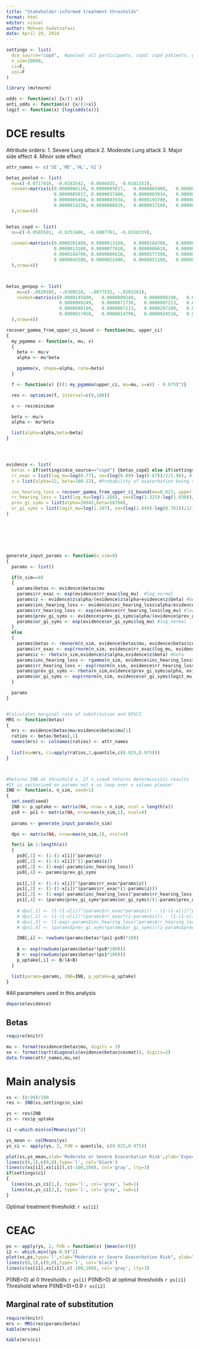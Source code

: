 ```yaml
---
title: "Stakeholder-informed treatment thresholds"
format: html
editor: visual
author: Mohsen Sadatsafavi 
date: April 29, 2024 
---
```


```r
settings <- list(
  dce_source="copd",  #pooled: all participants, copd: copd patients, genpop: general public
  n_sim=10000,
  ci=F,
  voi=F
)
```

```r
library (mvtnorm)

odds <- function(x) {x/(1-x)}
anti_odds <- function(x) {x/(1+x)}
logit <- function(x) {log(odds(x))}

```

# DCE results

Attribute orders: 1. Severe Lung attack 2. Moderate Lung attack 3. Major side effect 4. Minor side effect

```r
attr_names <- c('SE','ME','HL','GI')

betas_pooled <- list(
  mu=c(-0.0717416, -0.0283542, -0.0846835, -0.0181352),
  covmat=matrix(c(0.0000086110,	0.0000005017,	0.0000065460,	0.0000014220,
                  0.0000005017,	0.0000037480,	0.0000003934,	0.0000008820,
                  0.0000065460,	0.0000003934,	0.0000193700,	0.0000017500,
                  0.0000014220,	0.0000008820,	0.0000017500,	0.0000030170
  ),nrow=4))


betas_copd <- list(
  mu=c(-0.0565501, -0.0253486, -0.0807761, -0.0150339),
  
  covmat=matrix(c(0.0000201800,	0.0000013160,	0.0000184700,	0.0000045580,
                  0.0000013160,	0.0000077010,	0.0000006628,	0.0000022490,
                  0.0000184700,	0.0000006628,	0.0000577300,	0.0000051100,
                  0.0000045580,	0.0000022490,	0.0000051100,	0.0000086650
  ),nrow=4))



betas_genpop <- list(
    mu=c(-.0820105, -.0309518, -.0877532, -.0203261),
    covmat=matrix(c(0.0000145600,	0.0000009249,	0.0000098190,	0.0000017450,
                    0.0000009249,	0.0000071730,	0.0000007213,	0.0000014790,
                    0.0000098190,	0.0000007213,	0.0000287100,	0.0000024510,
                    0.0000017450,	0.0000014790,	0.0000024510,	0.0000045650
  ),nrow=4))


```

```r
recover_gamma_from_upper_ci_bound <- function(mu, upper_ci)
{
  my_pgamma <- function(x, mu, v)
  {
    beta <- mu/v
    alpha <- mu*beta

    pgamma(x, shape=alpha, rate=beta)
  }

  f <- function(x) {((1-my_pgamma(upper_ci, mu=mu, v=x)) - 0.975)^2}

  res <- optimize(f, interval=c(0,100))

  v <- res$minimum

  beta <- mu/v
  alpha <- mu*beta

  list(alpha=alpha,beta=beta)
}




evidence <- list(
  betas = if(settings$dce_source=="copd") {betas_copd} else if(settings$dce_source=="genpop") {betas_genpop} else {betas_pooled},
  rr_exac = list(log_mu=log(0.77), se=(log(0.89)-log(0.67))/2/1.96), #Treatment effect
  z = list(alpha=22, beta=100-22), #Probability of exacerbation being severe severe (beta distibrution)

  inc_hearing_loss = recover_gamma_from_upper_ci_bound(mu=0.023, upper_ci=0.035),
  rr_hearing_loss = list(log_mu=log(1.168), se=(log(1.325)-log(1.030))/2/1.96),
  prev_gi_syms = list(alpha=28945,beta=58768),
  or_gi_syms = list(logit_mu=log(1.187), se=(log(1.849)-log(0.761))/2/1.96)
)







generate_input_params <- function(n_sim=0)
{
  params <- list()

  if(n_sim==0)
  {
    params$betas <- evidence$betas$mu
    params$rr_exac <- exp(evidence$rr_exac$log_mu)  #log_normal
    params$z <- evidence$z$alpha/(evidence$z$alpha+evidence$z$beta) #beta
    params$inc_hearing_loss <- evidence$inc_hearing_loss$alpha/evidence$inc_hearing_loss$beta #gamma
    params$rr_hearing_loss <- exp(evidence$rr_hearing_loss$log_mu) #log_normal
    params$prev_gi_syms <- evidence$prev_gi_syms$alpha/(evidence$prev_gi_syms$alpha+evidence$prev_gi_syms$beta) #beta
    params$or_gi_syms <- exp(evidence$or_gi_syms$log_mu) #log_normal
  }
  else
  {
    params$betas <- rmvnorm(n_sim, evidence$betas$mu, evidence$betas$covmat)
    params$rr_exac <- exp(rnorm(n_sim, evidence$rr_exac$log_mu, evidence$rr_exac$se)) #log_normal
    params$z <- rbeta(n_sim,evidence$z$alpha,evidence$z$beta) #beta
    params$inc_hearing_loss <- rgamma(n_sim, evidence$inc_hearing_loss$alpha, evidence$inc_hearing_loss$beta) #gamma
    params$rr_hearing_loss <- exp(rnorm(n_sim, evidence$rr_hearing_loss$log_mu, evidence$rr_hearing_loss$se)) #log_normal
    params$prev_gi_syms <- rbeta(n_sim,evidence$prev_gi_syms$alpha, evidence$prev_gi_syms$beta) #beta
    params$or_gi_syms <- exp(rnorm(n_sim, evidence$or_gi_syms$logit_mu, evidence$or_gi_syms$se)) #log_normal
  }

  params
}


#Calculates marginal rate of substitution and 95%CI
MRS <- function(betas)
{
  mrs <- evidence$betas$mu/evidence$betas$mu[1]
  ratios <- betas/betas[,1]
  names(mrs) <- colnames(ratios) <- attr_names
  
  list(mu=mrs, ci=apply(ratios,2,quantile,c(0.025,0.975)))
}



#Returns INB at threshold x. If n_sim=0 returns deterministic results
#It is vectorized on params not x so loop over x values please!
INB <- function(x, n_sim, seed=1)
{
  set.seed(seed)
  INB <- p_uptake <- matrix(NA, nrow = n_sim, ncol = length(x))
  ps0 <- ps1 <- matrix(NA, nrow=max(n_sim,1), ncol=4)
  
  params <- generate_input_params(n_sim)

  dps <- matrix(NA, nrow=max(n_sim,1), ncol=4)

  for(i in 1:length(x))
  {
    ps0[,1] <- (1-(1-x[i])^params$z)
    ps0[,2] <- (1-(1-x[i])^(1-params$z))
    ps0[,3] <- (1-exp(-params$inc_hearing_loss))
    ps0[,4] <- params$prev_gi_syms
    
    ps1[,1] <- (1-(1-x[i])^(params$rr_exac*params$z))
    ps1[,2] <- (1-(1-x[i])^(params$rr_exac*(1-params$z)))
    ps1[,3] <- (1-exp(-params$inc_hearing_loss)^params$rr_hearing_loss)
    ps1[,4] <- (params$prev_gi_syms*params$or_gi_syms)/(1-params$prev_gi_syms+params$prev_gi_syms*params$or_gi_syms)
    
    # dps[,1] <- (1-(1-x[i])^(params$rr_exac*params$z)) - (1-(1-x[i])^params$z)
    # dps[,2] <- (1-(1-x[i])^(params$rr_exac*(1-params$z))) - (1-(1-x[i])^(1-params$z))
    # dps[,3] <- (1-exp(-params$inc_hearing_loss)^params$rr_hearing_loss) - (1-exp(-params$inc_hearing_loss))
    # dps[,4] <- (params$prev_gi_syms*params$or_gi_syms)/(1-params$prev_gi_syms+params$prev_gi_syms*params$or_gi_syms) - params$prev_gi_syms

    INB[,i] <- rowSums(params$betas*(ps1-ps0)*100)
    
    A <- exp(rowSums(params$betas*(ps0*100)))
    B <- exp(rowSums(params$betas*(ps1*100)))
    p_uptake[,i] <- B/(A+B)
  }

  list(params=params, INB=INB, p_uptake=p_uptake)
}

```

#All parameters used in this analysis

```r
deparse(evidence)
```

## Betas

```r
require(knitr)

mu <- format(evidence$betas$mu, digits = 3)
se <- format(sqrt(diagonals(evidence$betas$covmat)), digits=2)
data.frame(attr_names,mu,se)

```

# Main analysis

```r
xs <- (0:99)/100
res <- INB(xs,settings$n_sim)

ys <- res$INB
zs <- res$p_uptake

i1 <-which.min(colMeans(ys)^2)

ys_mean <- colMeans(ys)
ys_ci <- apply(ys, 2, FUN = quantile, c(0.025,0.975))

plot(xs,ys_mean,xlab='Moderate or Severe Exacerbation Risk',ylab='Expected Incremental Net Benefit', type='l', col='red', lwd=2, ylim=c(min(0,min(ys_mean)),max(ys_mean)))
lines(c(0,1),c(0,0),type='l', col='black')
lines(c(xs[i1],xs[i1]),c(-100,100), col='gray', lty=3)
if(settings$ci)
{
  lines(xs,ys_ci[1,], type='l', col='gray', lwd=1)
  lines(xs,ys_ci[2,], type='l', col='gray', lwd=1)
}
```

Optimal treatment threshold: `r xs[i1]`

# CEAC

```r
ps <- apply(ys, 2, FUN = function(x) {mean(x>0)})
i2 <- which.min((ps-0.9)^2)
plot(xs,ps,type='l',xlab="Moderate or Severe Exacerbation Risk", ylab="Probability of Positive Incremental Net Benefit", lwd=2, col='red', ylim=c(0,1))
lines(c(0,1),c(0,0),type='l', col='black')
lines(c(xs[i1],xs[i1]),c(-100,100), col='gray', lty=3)
```

P(INB\>0) at 0 thresholds `r ps[1]` P(INB\>0) at optimal thresholds `r ps[i1]` Threshold where P(INB\>0)=0.9 `r xs[i2]`

## Marginal rate of substitution

```r
require(knitr)
mrs <- MRS(res$params$betas)
kable(mrs$mu)

kable(mrs$ci)
```

